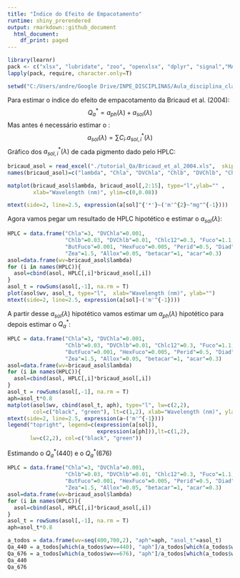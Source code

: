 ---
title: "Índice do Efeito de Empacotamento"
runtime: shiny_prerendered
output: rmarkdown::github_document
  html_document:
    df_print: paged
---

```{r setup, include=FALSE}
library(learnr)
pack <- c("xlsx", "lubridate", "zoo", "openxlsx", "dplyr", "signal","MASS", "scales", "ggplot2", "readxl")
lapply(pack, require, character.only=T)

```

```{r, include=FALSE}
setwd("C:/Users/andre/Google Drive/INPE_DISCIPLINAS/Aula_disciplina_claudio_2020_aoh_HPLC")
```

Para estimar o índice do efeito de empacotamento da Bricaud et al. (2004):
$${Q_{a}^*} = a_{ph} (\lambda) + a_{sol} (\lambda) $$
Mas antes é necessário estimar o :
$$ a_{sol} (\lambda) = \sum C_{i}.a_{sol, i}^*(\lambda) $$
Gráfico dos $a_{sol, i}^*(\lambda)$ de cada pigmento dado pelo HPLC:


```{r, include=F}
bricaud_asol = read_excel("./tutorial_Qa/Bricaud_et_al_2004.xls",  skip=4, na="999")
names(bricaud_asol)=c("lambda", "Chla", "DVChla", "Chlb", "DVChlb", "Chlc12", "Fuco", "ButFuco", "HexFuco", "Perid", "Diad", "Zea", "Allox", "betacar", "acar")
```
```{r plot1, exercise=TRUE}

matplot(bricaud_asol$lambda, bricaud_asol[,2:15], type="l",ylab="" ,
        xlab="Wavelength (nm)", ylim=c(0,0.08))

mtext(side=2, line=2.5, expression(a[sol]^{'*'}~('m'^{2}~"mg"^{-1})))

```
Agora vamos pegar um resultado de HPLC hipotético e estimar o $a_{sol}(\lambda)$:

```{r plot2, exercise=TRUE}
HPLC = data.frame("Chla"=3, "DVChla"=0.001, 
                  "Chlb"=0.03, "DVChlb"=0.01, "Chlc12"=0.3, "Fuco"=1.1, 
                  "ButFuco"=0.001, "HexFuco"=0.005, "Perid"=0.5, "Diad"=0.01,
                  "Zea"=1.5, "Allox"=0.05, "betacar"=1, "acar"=0.3)
asol=data.frame(wv=bricaud_asol$lambda)
for (i in names(HPLC)){
  asol=cbind(asol, HPLC[,i]*bricaud_asol[,i])
}
asol_t = rowSums(asol[,-1], na.rm = T)
plot(asol$wv, asol_t, type="l",  xlab="Wavelength (nm)", ylab="")
mtext(side=2, line=2.5, expression(a[sol]~('m'^{-1})))
```

A partir desse $a_{sol}(\lambda)$ hipotético vamos estimar um $a_{ph}(\lambda)$ hipotético para depois estimar o $Q_{a}^*$:

```{r plot3, exercise=T}
HPLC = data.frame("Chla"=3, "DVChla"=0.001, 
                  "Chlb"=0.03, "DVChlb"=0.01, "Chlc12"=0.3, "Fuco"=1.1, 
                  "ButFuco"=0.001, "HexFuco"=0.005, "Perid"=0.5, "Diad"=0.01,
                  "Zea"=1.5, "Allox"=0.05, "betacar"=1, "acar"=0.3)
asol=data.frame(wv=bricaud_asol$lambda)
for (i in names(HPLC)){
  asol=cbind(asol, HPLC[,i]*bricaud_asol[,i])
}
asol_t = rowSums(asol[,-1], na.rm = T)
aph=asol_t*0.8
matplot(asol$wv, cbind(asol_t, aph), type="l", lw=c(2,2), 
        col=c("black", "green"), lt=c(1,2), xlab="Wavelength (nm)", ylab="")
mtext(side=2, line=2.5, expression(a~('m'^{-1})))
legend("topright", legend=c(expression(a[sol]), 
                            expression(a[ph])),lt=c(1,2), 
       lw=c(2,2), col=c("black", "green"))

```
Estimando o $Q_{a}^*(440)$ e o $Q_{a}^*(676)$

```{r Qa, exercise=TRUE}
HPLC = data.frame("Chla"=3, "DVChla"=0.001, 
                  "Chlb"=0.03, "DVChlb"=0.01, "Chlc12"=0.3, "Fuco"=1.1, 
                  "ButFuco"=0.001, "HexFuco"=0.005, "Perid"=0.5, "Diad"=0.01,
                  "Zea"=1.5, "Allox"=0.05, "betacar"=1, "acar"=0.3)
asol=data.frame(wv=bricaud_asol$lambda)
for (i in names(HPLC)){
  asol=cbind(asol, HPLC[,i]*bricaud_asol[,i])
}
asol_t = rowSums(asol[,-1], na.rm = T)
aph=asol_t*0.8

a_todos = data.frame(wv=seq(400,700,2), "aph"=aph, "asol_t"=asol_t)
Qa_440 = a_todos[which(a_todos$wv==440), "aph"]/a_todos[which(a_todos$wv==440), "asol_t"]
Qa_676 = a_todos[which(a_todos$wv==676), "aph"]/a_todos[which(a_todos$wv==676), "asol_t"]
Qa_440
Qa_676
```
